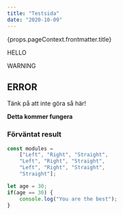 ```yaml
---
title: "Testsida"
date: "2020-10-09"
---
```



<OldReact />

{props.pageContext.frontmatter.title}

<Callout>HELLO</Callout>

<Warning>WARNING</Warning>

<Error>

## ERROR

Tänk på att inte göra så här!

</Error>

<Notice>

**Detta kommer fungera**

</Notice>

<Result>

### Förväntat result

```javascript
const modules =
    ["Left", "Right", "Straight",
    "Left", "Right", "Straight",
    "Left", "Right", "Straight",
    "Straight"];
```


</Result>

<PracticeContainer>

```javascript
let age = 30;
if(age == 30) {
    console.log("You are the best");
}
```

</PracticeContainer>